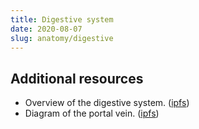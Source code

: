 ```yaml
---
title: Digestive system
date: 2020-08-07
slug: anatomy/digestive
---
```


## Additional resources
* Overview of the digestive system. ([ipfs](https://ipfs.io/ipfs/QmUa1bYzqpR1FkqJTqNVC16ss9bhAwjoSzS3sR5Wpot6ov))
* Diagram of the portal vein. ([ipfs](https://ipfs.io/ipfs/QmZdyp9EyxrXAzU1wrFLaQmmoJsSYBgE6a3z6azLmZJDK7))